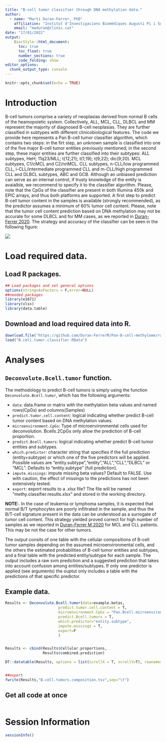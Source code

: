 ```yaml
---
title: "B-cell tumor classifier through DNA methylation data."
author: 
  - name: "Martí Duran-Ferrer, PhD"
    affiliation: "Institut d'Investigacions Biomèdiques Augusti Pi i Sunyer (IDIBAPS), Barcelona, Spain."
    email: "maduran@clinic.cat"
date: "17/01/2022"
output: 
    BiocStyle::html_document:
      toc: true
      toc_float: true
      number_sections: true
      code_folding: show
editor_options: 
  chunk_output_type: console
---
```


```r
knitr::opts_chunk$set(echo = TRUE)
```

# Introduction
B-cell tumors comprise a variety of neoplasias derived from normal B cells of the heamopoietic system. Collectively, ALL, MCL, CLL, DLBCL and MM represent the majority of diagnosed B-cell neoplasias. They are further classified in subtypes with different clinicobiological features. The code we provide here represents a Pan B-cell tumor classifier algorithm, which contains two steps: in the firt step, an unknown sample is classified into one of the five major B-cell tumor entities previously mentioned; in the second step, these major entities are further classified into their subtypes: ALL subtypes, HeH; 11q23/MLL; t(12;21); t(1;19); t(9;22); dic(9;20). MCL subtypes, C1/cMCL and C2/nnMCL. CLL subtypes, n-CLL/low programmed CLL, i-CLL/intermediate programmed CLL and m-CLL/high programmed CLL and DLBCL subtypes, ABC and GCB. Although an unbiased prediction can serve as an internal control, if trusty knowledge of the entity is avaialble, we recommend to specify it to the classifier algorithm. Please, note that the CpGs of the classifier are present in both Illumina 450k and EPIC arrays, and thus both platforms are supported. A first step to predict B-cell tumor content in the samples is available (strongly recommended), as the predictor assumes a minimum of 60% tumor cell content. Please, note that the tumor cell content prediction based on DNA methylation may not be accurate for some DLBCL and for MM cases, as we reported in [Duran-Ferrer 2020](https://www.nature.com/articles/s43018-020-00131-2). The strategy and accuracy of the classifier can be seen in the following figure:


![](../Images/classifier.png)

# Load required data.

## Load R packages.

```r

## Load packages and set general options
options(stringsAsFactors = F,error=NULL)
##needed packages
library(e1071)
library(xlsx)
library(data.table)

```

## Download and load required data into R.

```r

download.file("https://github.com/Duran-FerrerM/Pan-B-cell-methylome/raw/master/Data/B.cell.tumor.classifier.RData", destfile = "B.cell.tumor.classifier.RData", method="libcurl")
load("B.cell.tumor.classifier.RData")

```

# Analyses

## `Deconvolute.Bcell.tumor` function.
The methodology to predict B-cell tumors is simply using the function `Deconvolute.Bcell.tumor`, which has the following arguments:

  * `data`: data.frame or matrix with the methylation beta values and named rows(CpGs) and columns(Samples)
  * `predict.tumor.cell.content`: logical indicating whether predict B-cell tumor content based on DNA methylation values.
  * `microenvironment.CpGs`: Type of microenvironmental cells used for deconvolution. Bcells.2CpGs only allow the prediction of B-cell proportion.
  * `predict.Bcell.tumors`: logical indicating whether predict B-cell tumor entities and subtypes.
  * `which.predictor`: character string that specifies if the full prediction (entity+subtype) or which one of the five predictors will be applied. Possible values are "entity.subtype","entity","ALL","CLL","DLBCL" or "MCL". Defaults to "entity.subtype" (full prediction).
  * `impute.missings`: impute missing beta values? Default to FALSE. Use with caution, the effect of missings to the predictions has not been extensively tested.
  * `export`: export results to a .xlsx file? The file will be named "methy.classifier.results.xlsx" and stored in the working directory.

**NOTE:**. In the case of leukemia or lymphoma samples, it is expected that normal B/T lymphocytes are poorly infiltrated in the sample, and thus the B/T-cell signature present in the data can be understood as a surrogate of tumor cell content. This strategy yielded proved correct for high number of samples as we reported in [Duran-Ferrer M 2020](https://www.nature.com/articles/s43018-020-00131-2) for MCL and CLL patients. This may be not the case for other tumors.

The output consits of one table with the cellular compositions of B-cell tumor samples depending on the assumed microenvironmental cells, and the others the estimated probabilities of B-cell tumor entities and subtypes, and a final table with the predicted entity/subtype for each sample. The output includes a raw svm prediction and a suggested prediction that takes into account confusion among entities/subtypes. If only one predictor is applied (see arguments) the ouptut only includes a table with the predictions of that specific predictor.

## Example data.

```r

Results <- Deconvolute.Bcell.tumor(data=example.betas,
                        predict.tumor.cell.content = T,
                        microenvironment.CpGs = "Pan.Bcell.microenvironment",
                        predict.Bcell.tumors = T,
                        which.predictor="entity.subtype",
                        impute.missings = T,
                        export=F
                        )


Results <- cbind(Results$Cellular.proportions,
                 Results$combined.prediction)

DT::datatable(Results, options = list(scrollX = T, scrollY=T), rownames = F)


##export
fwrite(Results,"B.cell.tumors.composition.tsv",sep="\t")

```

## Get all code at once
```r
```


# Session Information

```r

sessionInfo()

```
